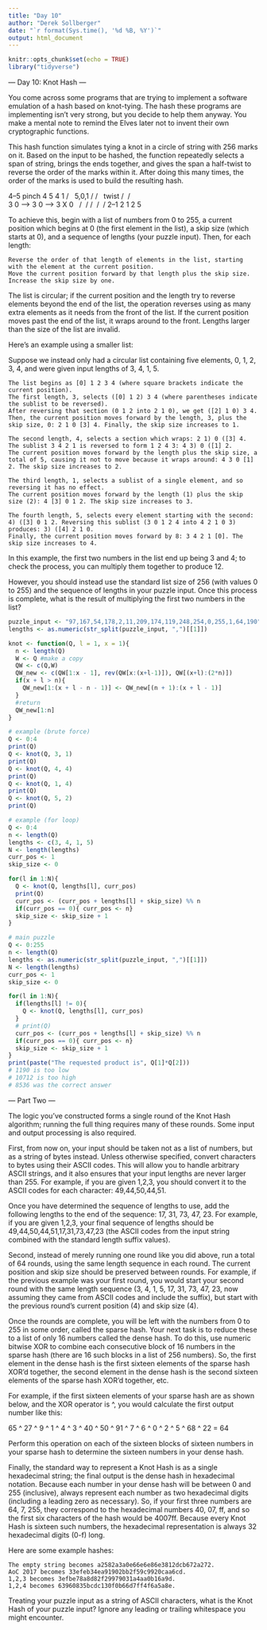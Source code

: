 ```yaml
---
title: "Day 10"
author: "Derek Sollberger"
date: "`r format(Sys.time(), '%d %B, %Y')`"
output: html_document
---
```


```r
knitr::opts_chunk$set(echo = TRUE)
library("tidyverse")
```

--- Day 10: Knot Hash ---

You come across some programs that are trying to implement a software emulation of a hash based on knot-tying. The hash these programs are implementing isn't very strong, but you decide to help them anyway. You make a mental note to remind the Elves later not to invent their own cryptographic functions.

This hash function simulates tying a knot in a circle of string with 256 marks on it. Based on the input to be hashed, the function repeatedly selects a span of string, brings the ends together, and gives the span a half-twist to reverse the order of the marks within it. After doing this many times, the order of the marks is used to build the resulting hash.

  4--5   pinch   4  5           4   1
 /    \  5,0,1  / \/ \  twist  / \ / \
3      0  -->  3      0  -->  3   X   0
 \    /         \ /\ /         \ / \ /
  2--1           2  1           2   5

To achieve this, begin with a list of numbers from 0 to 255, a current position which begins at 0 (the first element in the list), a skip size (which starts at 0), and a sequence of lengths (your puzzle input). Then, for each length:

    Reverse the order of that length of elements in the list, starting with the element at the current position.
    Move the current position forward by that length plus the skip size.
    Increase the skip size by one.

The list is circular; if the current position and the length try to reverse elements beyond the end of the list, the operation reverses using as many extra elements as it needs from the front of the list. If the current position moves past the end of the list, it wraps around to the front. Lengths larger than the size of the list are invalid.

Here's an example using a smaller list:

Suppose we instead only had a circular list containing five elements, 0, 1, 2, 3, 4, and were given input lengths of 3, 4, 1, 5.

    The list begins as [0] 1 2 3 4 (where square brackets indicate the current position).
    The first length, 3, selects ([0] 1 2) 3 4 (where parentheses indicate the sublist to be reversed).
    After reversing that section (0 1 2 into 2 1 0), we get ([2] 1 0) 3 4.
    Then, the current position moves forward by the length, 3, plus the skip size, 0: 2 1 0 [3] 4. Finally, the skip size increases to 1.

    The second length, 4, selects a section which wraps: 2 1) 0 ([3] 4.
    The sublist 3 4 2 1 is reversed to form 1 2 4 3: 4 3) 0 ([1] 2.
    The current position moves forward by the length plus the skip size, a total of 5, causing it not to move because it wraps around: 4 3 0 [1] 2. The skip size increases to 2.

    The third length, 1, selects a sublist of a single element, and so reversing it has no effect.
    The current position moves forward by the length (1) plus the skip size (2): 4 [3] 0 1 2. The skip size increases to 3.

    The fourth length, 5, selects every element starting with the second: 4) ([3] 0 1 2. Reversing this sublist (3 0 1 2 4 into 4 2 1 0 3) produces: 3) ([4] 2 1 0.
    Finally, the current position moves forward by 8: 3 4 2 1 [0]. The skip size increases to 4.

In this example, the first two numbers in the list end up being 3 and 4; to check the process, you can multiply them together to produce 12.

However, you should instead use the standard list size of 256 (with values 0 to 255) and the sequence of lengths in your puzzle input. Once this process is complete, what is the result of multiplying the first two numbers in the list?

```r
puzzle_input <- "97,167,54,178,2,11,209,174,119,248,254,0,255,1,64,190"
lengths <- as.numeric(str_split(puzzle_input, ",")[[1]])
```

```r
knot <- function(Q, l = 1, x = 1){
  n <- length(Q)
  W <- Q #make a copy
  QW <- c(Q,W)
  QW_new <- c(QW[1:x - 1], rev(QW[x:(x+l-1)]), QW[(x+l):(2*n)])
  if(x + l > n){
    QW_new[1:(x + l - n - 1)] <- QW_new[(n + 1):(x + l - 1)]
  }
  #return
  QW_new[1:n]
}
```

```r
# example (brute force)
Q <- 0:4
print(Q)
Q <- knot(Q, 3, 1)
print(Q)
Q <- knot(Q, 4, 4)
print(Q)
Q <- knot(Q, 1, 4)
print(Q)
Q <- knot(Q, 5, 2)
print(Q)
```

```r
# example (for loop)
Q <- 0:4
n <- length(Q)
lengths <- c(3, 4, 1, 5)
N <- length(lengths)
curr_pos <- 1
skip_size <- 0

for(l in 1:N){
  Q <- knot(Q, lengths[l], curr_pos)
  print(Q)
  curr_pos <- (curr_pos + lengths[l] + skip_size) %% n
  if(curr_pos == 0){ curr_pos <- n}
  skip_size <- skip_size + 1
}
```

```r
# main puzzle
Q <- 0:255
n <- length(Q)
lengths <- as.numeric(str_split(puzzle_input, ",")[[1]])
N <- length(lengths)
curr_pos <- 1
skip_size <- 0

for(l in 1:N){
  if(lengths[l] != 0){
    Q <- knot(Q, lengths[l], curr_pos)
  }
  # print(Q)
  curr_pos <- (curr_pos + lengths[l] + skip_size) %% n
  if(curr_pos == 0){ curr_pos <- n}
  skip_size <- skip_size + 1
}
print(paste("The requested product is", Q[1]*Q[2]))
# 1190 is too low
# 10712 is too high
# 8536 was the correct answer
```
--- Part Two ---

The logic you've constructed forms a single round of the Knot Hash algorithm; running the full thing requires many of these rounds. Some input and output processing is also required.

First, from now on, your input should be taken not as a list of numbers, but as a string of bytes instead. Unless otherwise specified, convert characters to bytes using their ASCII codes. This will allow you to handle arbitrary ASCII strings, and it also ensures that your input lengths are never larger than 255. For example, if you are given 1,2,3, you should convert it to the ASCII codes for each character: 49,44,50,44,51.

Once you have determined the sequence of lengths to use, add the following lengths to the end of the sequence: 17, 31, 73, 47, 23. For example, if you are given 1,2,3, your final sequence of lengths should be 49,44,50,44,51,17,31,73,47,23 (the ASCII codes from the input string combined with the standard length suffix values).

Second, instead of merely running one round like you did above, run a total of 64 rounds, using the same length sequence in each round. The current position and skip size should be preserved between rounds. For example, if the previous example was your first round, you would start your second round with the same length sequence (3, 4, 1, 5, 17, 31, 73, 47, 23, now assuming they came from ASCII codes and include the suffix), but start with the previous round's current position (4) and skip size (4).

Once the rounds are complete, you will be left with the numbers from 0 to 255 in some order, called the sparse hash. Your next task is to reduce these to a list of only 16 numbers called the dense hash. To do this, use numeric bitwise XOR to combine each consecutive block of 16 numbers in the sparse hash (there are 16 such blocks in a list of 256 numbers). So, the first element in the dense hash is the first sixteen elements of the sparse hash XOR'd together, the second element in the dense hash is the second sixteen elements of the sparse hash XOR'd together, etc.

For example, if the first sixteen elements of your sparse hash are as shown below, and the XOR operator is ^, you would calculate the first output number like this:

65 ^ 27 ^ 9 ^ 1 ^ 4 ^ 3 ^ 40 ^ 50 ^ 91 ^ 7 ^ 6 ^ 0 ^ 2 ^ 5 ^ 68 ^ 22 = 64

Perform this operation on each of the sixteen blocks of sixteen numbers in your sparse hash to determine the sixteen numbers in your dense hash.

Finally, the standard way to represent a Knot Hash is as a single hexadecimal string; the final output is the dense hash in hexadecimal notation. Because each number in your dense hash will be between 0 and 255 (inclusive), always represent each number as two hexadecimal digits (including a leading zero as necessary). So, if your first three numbers are 64, 7, 255, they correspond to the hexadecimal numbers 40, 07, ff, and so the first six characters of the hash would be 4007ff. Because every Knot Hash is sixteen such numbers, the hexadecimal representation is always 32 hexadecimal digits (0-f) long.

Here are some example hashes:

    The empty string becomes a2582a3a0e66e6e86e3812dcb672a272.
    AoC 2017 becomes 33efeb34ea91902bb2f59c9920caa6cd.
    1,2,3 becomes 3efbe78a8d82f29979031a4aa0b16a9d.
    1,2,4 becomes 63960835bcdc130f0b66d7ff4f6a5a8e.

Treating your puzzle input as a string of ASCII characters, what is the Knot Hash of your puzzle input? Ignore any leading or trailing whitespace you might encounter.

